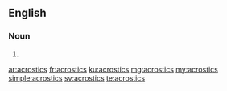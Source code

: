 ==English==

===Noun===
{{head|en|noun plural form}}

# {{plural of|acrostic|lang=en}}

[[ar:acrostics]]
[[fr:acrostics]]
[[ku:acrostics]]
[[mg:acrostics]]
[[my:acrostics]]
[[simple:acrostics]]
[[sv:acrostics]]
[[te:acrostics]]